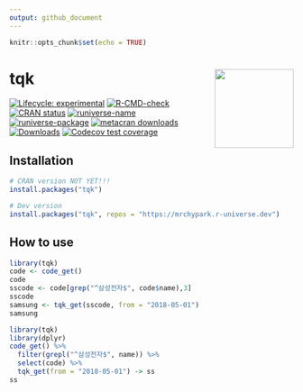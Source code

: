 ```yaml
---
output: github_document
---
```


```r
knitr::opts_chunk$set(echo = TRUE)
```

# tqk [<img src="man/figures/logo.png" align="right" height=140/>](https://mrchypark.github.io/tqk/index.html)

<!-- badges: start -->
[![Lifecycle: experimental](https://img.shields.io/badge/lifecycle-experimental-orange.svg)](https://lifecycle.r-lib.org/articles/stages.html#experimental)
[![R-CMD-check](https://github.com/mrchypark/tqk/workflows/R-CMD-check/badge.svg)](https://github.com/mrchypark/tqk/actions)
[![CRAN status](https://www.r-pkg.org/badges/version/tqk)](https://CRAN.R-project.org/package=tqk)
[![runiverse-name](https://mrchypark.r-universe.dev/badges/:name)](https://mrchypark.r-universe.dev/)
[![runiverse-package](https://mrchypark.r-universe.dev/badges/tqk)](https://mrchypark.r-universe.dev/ui#packages)
[![metacran downloads](https://cranlogs.r-pkg.org/badges/tqk)](https://cran.r-project.org/package=tqk)
[![Downloads](https://cranlogs.r-pkg.org/badges/grand-total/tqk)](https://cran.rstudio.com/package=tqk)
[![Codecov test coverage](https://codecov.io/gh/mrchypark/tqk/branch/main/graph/badge.svg)](https://app.codecov.io/gh/mrchypark/tqk?branch=main)
<!-- badges: end -->

## Installation

```r
# CRAN version NOT YET!!!
install.packages("tqk")

# Dev version
install.packages("tqk", repos = "https://mrchypark.r-universe.dev")
```

## How to use

```r
library(tqk)
code <- code_get()
code
sscode <- code[grep("^삼성전자$", code$name),3]
sscode
samsung <- tqk_get(sscode, from = "2018-05-01")
samsung
```


```r
library(tqk)
library(dplyr)
code_get() %>% 
  filter(grepl("^삼성전자$", name)) %>% 
  select(code) %>% 
  tqk_get(from = "2018-05-01") -> ss
ss
```

[1]: https://github.com/business-science/tidyquant
